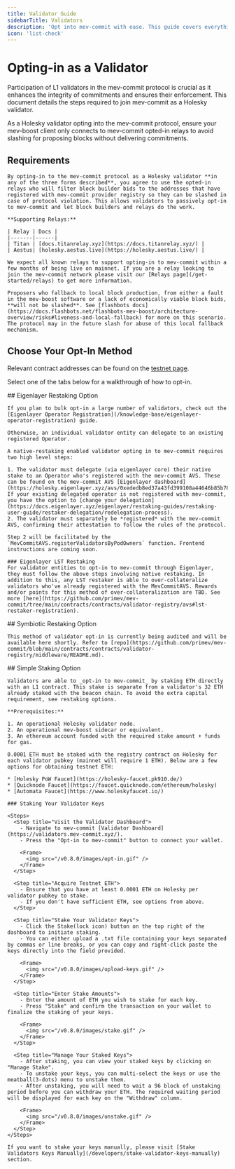 ```yaml
---
title: Validator Guide
sidebarTitle: Validators
description: 'Opt into mev-commit with ease. This guide covers everything you need to do to passively interact with the mev-commit protocol as a validator.'
icon: 'list-check'
---
```


# Opting-in as a Validator

Participation of L1 validators in the mev-commit protocol is crucial as it enhances the integrity of commitments and ensures their enforcement. This document details the steps required to join mev-commit as a Holesky validator.

<Warning>
As a Holesky validator opting into the mev-commit protocol, ensure your mev-boost client only connects to mev-commit opted-in relays to avoid slashing for proposing blocks without delivering commitments.
</Warning>

## Requirements
    By opting-in to the mev-commit protocol as a Holesky validator **in any of the three forms described**, you agree to use the opted-in relays who will filter block builder bids to the addresses that have registered with mev-commit provider registry so they can be slashed in case of protocol violation. This allows validators to passively opt-in to mev-commit and let block builders and relays do the work.
    
    **Supporting Relays:**  

    | Relay | Docs |
    |-------|------|
    | Titan | [docs.titanrelay.xyz](https://docs.titanrelay.xyz/) |
    | Aestus| [holesky.aestus.live](https://holesky.aestus.live/) |

    We expect all known relays to support opting-in to mev-commit within a few months of being live on mainnet. If you are a relay looking to join the mev-commit network please visit our [Relays page](/get-started/relays) to get more information.

    Proposers who fallback to local block production, from either a fault in the mev-boost software or a lack of economically viable block bids, **will not be slashed**. See [flashbots docs](https://docs.flashbots.net/flashbots-mev-boost/architecture-overview/risks#liveness-and-local-fallback) for more on this scenario. The protocol may in the future slash for abuse of this local fallback mechanism.

## Choose Your Opt-In Method

Relevant contract addresses can be found on the [testnet page](/developers/testnet).

Select one of the tabs below for a walkthrough of how to opt-in.

<Tabs>
  <Tab title="Eigenlayer Restaking">
    ## Eigenlayer Restaking Option

    If you plan to bulk opt-in a large number of validators, check out the [Eigenlayer Operator Registration](/knowledge-base/eigenlayer-operator-registration) guide.

    Otherwise, an individual validator entity can delegate to an existing registered Operator.

    A native-restaking enabled validator opting in to mev-commit requires two high level steps:

    1. The validator must delegate (via eigenlayer core) their native stake to an Operator who's registered with the mev-commit AVS. These can be found on the mev-commit AVS [Eigenlayer dashboard](https://holesky.eigenlayer.xyz/avs/0xededb8ed37a43fd399108a44646b85b780d85dd4). If your existing delegated operator is not registered with mev-commit, you have the option to [change your delegation](https://docs.eigenlayer.xyz/eigenlayer/restaking-guides/restaking-user-guide/restaker-delegation/redelegation-process).
    2. The validator must separately be *registered* with the mev-commit AVS, confirming their attestation to follow the rules of the protocol.

    Step 2 will be facilitated by the `MevCommitAVS.registerValidatorsByPodOwners` function. Frontend instructions are coming soon.

    ### Eigenlayer LST Restaking
    For validator entities to opt-in to mev-commit through Eigenlayer, they must follow the above steps involving native restaking. In addition to this, any LST restaker is able to over-collateralize validators who've already registered with the MevCommitAVS. Rewards and/or points for this method of over-collateralization are TBD. See more [here](https://github.com/primev/mev-commit/tree/main/contracts/contracts/validator-registry/avs#lst-restaker-registration).
  </Tab>

  <Tab title="Symbiotic Restaking">
    ## Symbiotic Restaking Option

    This method of validator opt-in is currently being audited and will be available here shortly. Refer to [repo](https://github.com/primev/mev-commit/blob/main/contracts/contracts/validator-registry/middleware/README.md).
  </Tab>

  <Tab title="Simple Staking">
    ## Simple Staking Option

    Validators are able to _opt-in to mev-commit_ by staking ETH directly with an L1 contract. This stake is separate from a validator's 32 ETH already staked with the beacon chain. To avoid the extra capital requirement, see restaking options.

    **Prerequisites:**

    1. An operational Holesky validator node.
    2. An operational mev-boost sidecar or equivalent.
    3. An ethereum account funded with the required stake amount + funds for gas.
    
    0.0001 ETH must be staked with the registry contract on Holesky for each validator pubkey (mainnet will require 1 ETH). Below are a few options for obtaining testnet ETH:

    * [Holesky PoW Faucet](https://holesky-faucet.pk910.de/)
    * [Quicknode Faucet](https://faucet.quicknode.com/ethereum/holesky)
    * [Automata Faucet](https://www.holeskyfaucet.io/)

    ### Staking Your Validator Keys

    <Steps>
      <Step title="Visit the Validator Dashboard">
        - Navigate to mev-commit [Validator Dashboard](https://validators.mev-commit.xyz/).
        - Press the "Opt-in to mev-commit" button to connect your wallet.

        <Frame>
          <img src="/v0.8.0/images/opt-in.gif" />
        </Frame>
      </Step>

      <Step title="Acquire Testnet ETH">   
        - Ensure that you have at least 0.0001 ETH on Holesky per validator pubkey to stake.
        - If you don't have sufficient ETH, see options from above.
      </Step>

      <Step title="Stake Your Validator Keys"> 
        - Click the Stake(lock icon) button on the top right of the dashboard to initiate staking.
        - You can either upload a .txt file containing your keys separated by commas or line breaks, or you can copy and right-click paste the keys directly into the field provided.

        <Frame>
          <img src="/v0.8.0/images/upload-keys.gif" />
        </Frame>
      </Step>

      <Step title="Enter Stake Amounts">  
        - Enter the amount of ETH you wish to stake for each key.
        - Press "Stake" and confirm the transaction on your wallet to finalize the staking of your keys.

        <Frame>
          <img src="/v0.8.0/images/stake.gif" />
        </Frame>
      </Step>

      <Step title="Manage Your Staked Keys"> 
        - After staking, you can view your staked keys by clicking on "Manage Stake".
        - To unstake your keys, you can multi-select the keys or use the meatball(3-dots) menu to unstake them.
        - After unstaking, you will need to wait a 96 block of unstaking period before you can withdraw your ETH. The required waiting period will be displayed for each key on the "Withdraw" column.

        <Frame>
          <img src="/v0.8.0/images/unstake.gif" />
        </Frame>
      </Step>
    </Steps>  

    If you want to stake your keys manually, please visit [Stake Validators Keys Manually](/developers/stake-validator-keys-manually) section.
  </Tab>
</Tabs>




